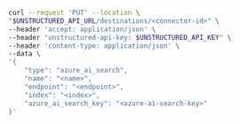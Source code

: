 ```bash REST (Change)
curl --request 'PUT' --location \
"$UNSTRUCTURED_API_URL/destinations/<connector-id>" \
--header 'accept: application/json' \
--header "unstructured-api-key: $UNSTRUCTURED_API_KEY" \
--header 'content-type: application/json' \
--data \
'{
    "type": "azure_ai_search",
    "name": "<name>",
    "endpoint": "<endpoint>",
    "index": "<index>",
    "azure_ai_search_key": "<azure-ai-search-key>"
}'
```